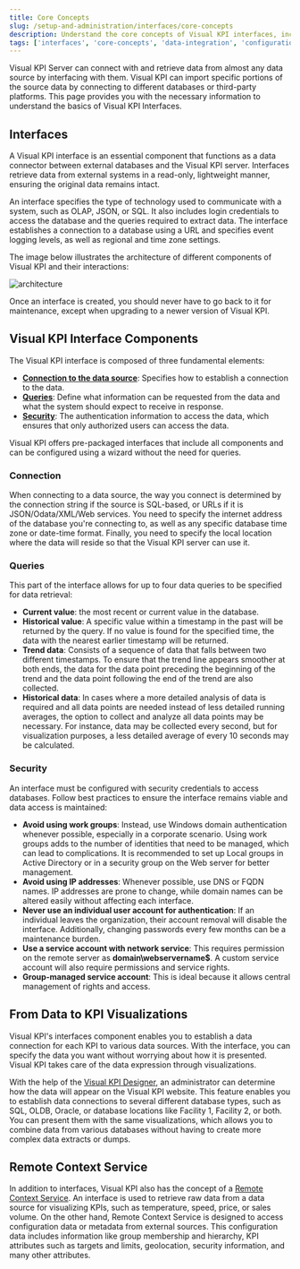 ```yaml
---
title: Core Concepts
slug: /setup-and-administration/interfaces/core-concepts
description: Understand the core concepts of Visual KPI interfaces, including their components, configuration, security practices, and how they enable data integration and visualization.
tags: ['interfaces', 'core-concepts', 'data-integration', 'configuration', 'kpis', 'security', 'remote-context-service', 'administrator']
---
```


<head>
  <title>Core Concepts</title>
  <meta name="keywords" content="interfaces, core concepts, data integration, configuration, kpi interface, security, queries, visual kpi, remote context service"/>
</head>

Visual KPI Server can connect with and retrieve data from almost any data source by interfacing with them. Visual KPI can import specific portions of the source data by connecting to different databases or third-party platforms. This page provides you with the necessary information to understand the basics of Visual KPI Interfaces.

## Interfaces

A Visual KPI interface is an essential component that functions as a data connector between external databases and the Visual KPI server. Interfaces retrieve data from external systems in a read-only, lightweight manner, ensuring the original data remains intact.

An interface specifies the type of technology used to communicate with a system, such as OLAP, JSON, or SQL. It also includes login credentials to access the database and the queries required to extract data. The interface establishes a connection to a database using a URL and specifies event logging levels, as well as regional and time zone settings.

The image below illustrates the architecture of different components of Visual KPI and their interactions:

<Image 
  src="media/setup-and-administration/interfaces/core-concepts/interface-core-concepts.png" 
  alt="architecture"
/>

<Callout type="note" title="Interface Maintenance Only During Upgrades">
Once an interface is created, you should never have to go back to it for maintenance, except when upgrading to a newer version of Visual KPI.
</Callout>

## Visual KPI Interface Components

The Visual KPI interface is composed of three fundamental elements:
- **[Connection to the data source](#connection)**: Specifies how to establish a connection to the data. 
- **[Queries](#queries)**: Define what information can be requested from the data and what the system should expect to receive in response. 
- **[Security](#security)**: The authentication information to access the data, which ensures that only authorized users can access the data.

<Callout type="note" title="Pre-Packaged Interfaces">
Visual KPI offers pre-packaged interfaces that include all components and can be configured using a wizard without the need for queries.
</Callout>

### Connection

When connecting to a data source, the way you connect is determined by the connection string if the source is SQL-based, or URLs if it is JSON/Odata/XML/Web services. You need to specify the internet address of the database you're connecting to, as well as any specific database time zone or date-time format. Finally, you need to specify the local location where the data will reside so that the Visual KPI server can use it.

### Queries

This part of the interface allows for up to four data queries to be specified for data retrieval:

- **Current value**: the most recent or current value in the database.
- **Historical value**: A specific value within a timestamp in the past will be returned by the query. If no value is found for the specified time, the data with the nearest earlier timestamp will be returned.
- **Trend data**: Consists of a sequence of data that falls between two different timestamps. To ensure that the trend line appears smoother at both ends, the data for the data point preceding the beginning of the trend and the data point following the end of the trend are also collected.
- **Historical data**: In cases where a more detailed analysis of data is required and all data points are needed instead of less detailed running averages, the option to collect and analyze all data points may be necessary. For instance, data may be collected every second, but for visualization purposes, a less detailed average of every 10 seconds may be calculated.

### Security

An interface must be configured with security credentials to access databases. Follow best practices to ensure the interface remains viable and data access is maintained:

- **Avoid using work groups**: Instead, use Windows domain authentication whenever possible, especially in a corporate scenario. Using work groups adds to the number of identities that need to be managed, which can lead to complications. It is recommended to set up Local groups in Active Directory or in a security group on the Web server for better management.
- **Avoid using IP addresses**: Whenever possible, use DNS or FQDN names. IP addresses are prone to change, while domain names can be altered easily without affecting each interface.
- **Never use an individual user account for authentication**: If an individual leaves the organization, their account removal will disable the interface. Additionally, changing passwords every few months can be a maintenance burden.
- **Use a service account with network service**: This requires permission on the remote server as **domain\\webservername$**. A custom service account will also require permissions and service rights.
- **Group-managed service account**: This is ideal because it allows central management of rights and access.

## From Data to KPI Visualizations

Visual KPI's interfaces component enables you to establish a data connection for each KPI to various data sources. With the interface, you can specify the data you want without worrying about how it is presented. Visual KPI takes care of the data expression through visualizations.

With the help of the [Visual KPI Designer](/visual-kpi-designer/overview), an administrator can determine how the data will appear on the Visual KPI website. This feature enables you to establish data connections to several different database types, such as SQL, OLDB, Oracle, or database locations like Facility 1, Facility 2, or both. You can present them with the same visualizations, which allows you to combine data from various databases without having to create more complex data extracts or dumps.

## Remote Context Service

In addition to interfaces, Visual KPI also has the concept of a [Remote Context Service](/setup-and-administration/automation/rcs). An interface is used to retrieve raw data from a data source for visualizing KPIs, such as temperature, speed, price, or sales volume. On the other hand, Remote Context Service is designed to access configuration data or metadata from external sources. This configuration data includes information like group membership and hierarchy, KPI attributes such as targets and limits, geolocation, security information, and many other attributes.
